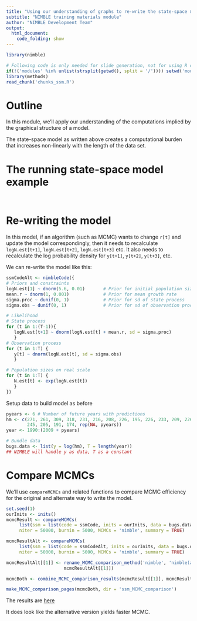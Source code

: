 ```yaml
---
title: "Using our understanding of graphs to re-write the state-space model example"
subtitle: "NIMBLE training materials module"
author: "NIMBLE Development Team"
output:
  html_document:
    code_folding: show
---
```


```r
library(nimble)
```
```r
# Following code is only needed for slide generation, not for using R code separately.
if(!('modules' %in% unlist(strsplit(getwd(), split = '/')))) setwd('modules')
library(methods)
read_chunk('chunks_ssm.R')
```
# Outline

In this module, we'll apply our understanding of the computations implied by the graphical structure of a model.

The state-space model as written above creates a computational burden that increases non-linearly with the length of the data set.

# The running state-space model example

```r
```

```r
```

# Re-writing the model

In this model, if an algorithm (such as MCMC) wants to change `r[t]` and update the model correspondingly, then it needs to recalculate `logN.est[t+1]`, `logN.est[t+2]`, `logN.est[t+3]` etc.  It also needs to recalculate the log probability density for `y[t+1]`, `y[t+2]`, `y[t+3]`, etc.

We can re-write the model like this:

```r
ssmCodeAlt <- nimbleCode({
# Priors and constraints
logN.est[1] ~ dnorm(5.6, 0.01)       # Prior for initial population size
mean.r ~ dnorm(1, 0.001)             # Prior for mean growth rate
sigma.proc ~ dunif(0, 1)             # Prior for sd of state process
sigma.obs ~ dunif(0, 1)              # Prior for sd of observation process

# Likelihood
# State process
for (t in 1:(T-1)){
   logN.est[t+1] ~ dnorm(logN.est[t] + mean.r, sd = sigma.proc)
   }
# Observation process
for (t in 1:T) {
   y[t] ~ dnorm(logN.est[t], sd = sigma.obs)
   }

# Population sizes on real scale
for (t in 1:T) {
   N.est[t] <- exp(logN.est[t])
   }
})
```

Setup data to build model as before

```r
pyears <- 6 # Number of future years with predictions
hm <- c(271, 261, 309, 318, 231, 216, 208, 226, 195, 226, 233, 209, 226, 192, 191, 225,
        245, 205, 191, 174, rep(NA, pyears))
year <- 1990:(2009 + pyears)

# Bundle data
bugs.data <- list(y = log(hm), T = length(year))
## NIMBLE will handle y as data, T as a constant

```

# Compare MCMCs

We'll use `compareMCMCs` and related functions to compare MCMC efficiency for the original and alternate way to write the model. 

```r
set.seed(1)
ourInits <- inits()
mcmcResult <- compareMCMCs(
     list(ssm = list(code = ssmCode, inits = ourInits, data = bugs.data)),
     niter = 50000, burnin = 5000, MCMCs = 'nimble', summary = TRUE)

mcmcResultAlt <- compareMCMCs(
     list(ssm = list(code = ssmCodeAlt, inits = ourInits, data = bugs.data)),
     niter = 50000, burnin = 5000, MCMCs = 'nimble', summary = TRUE)

mcmcResultAlt[[1]] <- rename_MCMC_comparison_method('nimble', 'nimble(alt)',
                      mcmcResultAlt[[1]])

mcmcBoth <- combine_MCMC_comparison_results(mcmcResult[[1]], mcmcResultAlt[[1]])

make_MCMC_comparison_pages(mcmcBoth, dir = 'ssm_MCMC_comparison')
```

The results are [here](ssm_MCMC_comparison/mcmcResults.html)

It does look like the alternative version yields faster MCMC.
